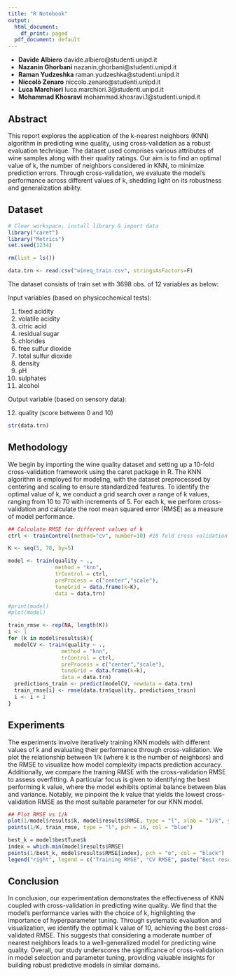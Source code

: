 ```yaml
---
title: "R Notebook"
output:
  html_document:
    df_print: paged
  pdf_document: default
---
```


-   **Davide Albiero** davide.albiero@studenti.unipd.it
-   **Nazanin Ghorbani** nazanin.ghorbani@studenti.unipd.it
-   **Raman Yudzeshka** raman.yudzeshka@studenti.unipd.it
-   **Niccolò Zenaro** niccolo.zenaro@studenti.unipd.it
-   **Luca Marchiori** luca.marchiori.3@studenti.unipd.it
-   **Mohammad Khosravi** mohammad.khosravi.1@studenti.unipd.it

## Abstract

This report explores the application of the k-nearest neighbors (KNN)
algorithm in predicting wine quality, using cross-validation as a robust
evaluation technique. The dataset used comprises various attributes of
wine samples along with their quality ratings. Our aim is to find an
optimal value of k, the number of neighbors considered in KNN, to
minimize prediction errors. Through cross-validation, we evaluate the
model's performance across different values of k, shedding light on its
robustness and generalization ability.

## Dataset

```r
# Clear workspace, install library & import data
library("caret")
library("Metrics")
set.seed(1234)

rm(list = ls())

data.trn <- read.csv("wineq_train.csv", stringsAsFactors=F)
```

The dataset consists of train set with 3698 obs. of 12 variables as below:

Input variables (based on physicochemical tests):

1.  fixed acidity
2.  volatile acidity
3.  citric acid
4.  residual sugar
5.  chlorides
6.  free sulfur dioxide
7.  total sulfur dioxide
8.  density
9.  pH
10. sulphates
11. alcohol

Output variable (based on sensory data):

12. quality (score between 0 and 10)

```r
str(data.trn)
```


## Methodology
We begin by importing the wine quality dataset and setting up a 10-fold cross-validation framework using the caret package in R. The KNN algorithm is employed for modeling, with the dataset preprocessed by centering and scaling to ensure standardized features. To identify the optimal value of k, we conduct a grid search over a range of k values, ranging from 10 to 70 with increments of 5. For each k, we perform cross-validation and calculate the root mean squared error (RMSE) as a measure of model performance.

```r
## Calculate RMSE for different values of k
ctrl <- trainControl(method="cv", number=10) #10 fold cross validation

K <- seq(5, 70, by=5)

model <- train(quality ~ .,
               method = "knn",
               trControl = ctrl,
               preProcess = c("center","scale"),
               tuneGrid = data.frame(k=K),
               data = data.trn)

#print(model)
#plot(model)

train_rmse <- rep(NA, length(K))
i <- 1
for (k in model$results$k){
  modelCV <- train(quality ~ .,
                 method = "knn",
                 trControl = ctrl,
                 preProcess = c("center","scale"),
                 tuneGrid = data.frame(k=k),
                 data = data.trn)
  predictions_train <- predict(modelCV, newdata = data.trn)
  train_rmse[i] <- rmse(data.trn$quality, predictions_train)
  i <- i + 1
}
```

## Experiments
The experiments involve iteratively training KNN models with different values of k and evaluating their performance through cross-validation. We plot the relationship between 1/k (where k is the number of neighbors) and the RMSE to visualize how model complexity impacts prediction accuracy. Additionally, we compare the training RMSE with the cross-validation RMSE to assess overfitting. A particular focus is given to identifying the best performing k value, where the model exhibits optimal balance between bias and variance. Notably, we pinpoint the k value that yields the lowest cross-validation RMSE as the most suitable parameter for our KNN model.

```r
## Plot RMSE vs 1/k
plot(1/model$results$k, model$results$RMSE, type = "l", xlab = "1/k", ylab = "RMSE", main = "RMSE vs 1/k", col="red", ylim=c(0.56,0.73))
points(1/K, train_rmse, type = "l", pch = 16, col = "blue")

best_k = model$bestTune$k
index = which.min(model$results$RMSE)
points(1/best_k, model$results$RMSE[index], pch = "o", col = "black")
legend("right", legend = c("Training RMSE", "CV RMSE", paste("Best result k=", best_k)), col = c("blue", "red", "black"), pch = 16)
```

## Conclusion
In conclusion, our experimentation demonstrates the effectiveness of KNN coupled with cross-validation in predicting wine quality. We find that the model's performance varies with the choice of k, highlighting the importance of hyperparameter tuning. Through systematic evaluation and visualization, we identify the optimal k value of 10, achieving the best cross-validated RMSE. This suggests that considering a moderate number of nearest neighbors leads to a well-generalized model for predicting wine quality. Overall, our study underscores the significance of cross-validation in model selection and parameter tuning, providing valuable insights for building robust predictive models in similar domains.